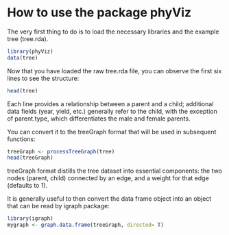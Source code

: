 <!--
%\VignetteEngine{knitr::knitr}
%\VignetteDepends{knitr}
%\VignetteIndexEntry{phyViz: Phylogenetic Visualization}

-->

How to use the package phyViz
========================================================

The very first thing to do is to load the necessary libraries and the example tree (tree.rda). 

```r
library(phyViz)
data(tree)
```

Now that you have loaded the raw tree.rda file, you can observe the first six lines to see the structure:

```r
head(tree)
```

Each line provides a relationship between a parent and a child; additional data fields (year, yield, etc.) generally refer to the child, with the exception of parent.type, which differentiates the male and female parents. 

You can convert it to the treeGraph format that will be used in subsequent functions:

```r
treeGraph <- processTreeGraph(tree)
head(treeGraph)
```

treeGraph format distills the tree dataset into essential components: the two nodes (parent, child) connected by an edge, and a weight for that edge (defaults to 1). 

It is generally useful to then convert the data frame object into an object that can be read by igraph package: 

```r
library(igraph)
mygraph <- graph.data.frame(treeGraph, directed= T)
```
